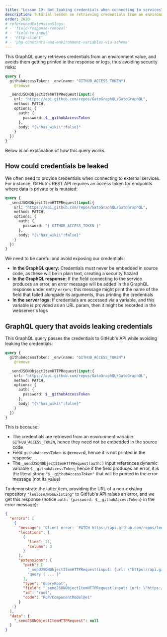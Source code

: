 ```yaml
---
title: "Lesson 19: Not leaking credentials when connecting to services"
description: Tutorial lesson on retrieving credentials from an environment value, as to avoid them getting printed in the response or logs, thus avoiding security risks.
order: 2620
# referencedExtensionSlugs:
# - 'field-response-removal'
# - 'field-to-input'
# - 'http-client'
# - 'php-constants-and-environment-variables-via-schema'
---
```


This GraphQL query retrieves credentials from an environment value, and avoids them getting printed in the response or logs, thus avoiding security risks:

```graphql
query {
  githubAccessToken: _env(name: "GITHUB_ACCESS_TOKEN")
    @remove

  _sendJSONObjectItemHTTPRequest(input:{
    url: "https://api.github.com/repos/GatoGraphQL/GatoGraphQL",
    method: PATCH,
    options: {
      auth: {
        password: $__githubAccessToken
      },
      body: "{\"has_wiki\":false}"
    }
  })
}
```

Below is an explanation of how this query works.

## How could credentials be leaked

We often need to provide credentials when connecting to external services. For instance, GitHub's REST API requires an access token for endpoints where data is private or is mutated:

```graphql
query {
  _sendJSONObjectItemHTTPRequest(input:{
    url: "https://api.github.com/repos/GatoGraphQL/GatoGraphQL",
    method: PATCH,
    options: {
      auth: {
        password: "{ GITHUB_ACCESS_TOKEN }"
      },
      body: "{\"has_wiki\":false}"
    }
  })
}
```

We need to be careful and avoid exposing our credentials:

- **In the GraphQL query:** Credentials must never be embedded in source code, as these will be in plain text, creating a security hazard
- **In the GraphQL response:** If the field connecting to the service produces an error, an error message will be added in the GraphQL response under entry `errors`; this message might print the name of the field that failed alongside its arguments, thus printing the credentials
- **In the server logs:** If credentials are accessed via a variable, and this variable is provided as an URL param, then it might be recorded in the webserver's logs

## GraphQL query that avoids leaking credentials

This GraphQL query passes the credentials to GitHub's API while avoiding leaking the credentials:

```graphql
query {
  githubAccessToken: _env(name: "GITHUB_ACCESS_TOKEN")
    @remove

  _sendJSONObjectItemHTTPRequest(input:{
    url: "https://api.github.com/repos/GatoGraphQL/GatoGraphQL",
    method: PATCH,
    options: {
      auth: {
        password: $__githubAccessToken
      },
      body: "{\"has_wiki\":false}"
    }
  })
}
```

This is because:

- The credentials are retrieved from an environment variable `GITHUB_ACCESS_TOKEN`, hence they need not be embedded in the source code
- Field `githubAccessToken` is `@remove`d, hence it is not printed in the response
- The `_sendJSONObjectItemHTTPRequest(auth:)` input references dynamic variable `$__githubAccessToken`, hence if the field produces an error, it is the literal string `"$__githubAccessToken"` that will be printed in the error message (not its value)

To demonstrate the latter item, providing the URL of a non-existing repository `"leoloso/NonExisting"` to GitHub's API raises an error, and we get this response (notice `auth: {password: $__githubAccessToken}` in the error message):

```json
{
  "errors": [
    {
      "message": "Client error: `PATCH https://api.github.com/repos/leoloso/NonExisting` resulted in a `404 Not Found` response:\n{\"message\":\"Not Found\",\"documentation_url\":\"https://docs.github.com/rest/repos/repos#update-a-repository\"}\n",
      "locations": [
        {
          "line": 21,
          "column": 3
        }
      ],
      "extensions": {
        "path": [
          "_sendJSONObjectItemHTTPRequest(input: {url: \"https://api.github.com/repos/leoloso/NonExisting\", method: PATCH, options: {auth: {password: $__githubAccessToken}, body: \"{\"has_wiki\":false}\"}})",
          "query { ... }"
        ],
        "type": "QueryRoot",
        "field": "_sendJSONObjectItemHTTPRequest(input: {url: \"https://api.github.com/repos/leoloso/NonExisting\", method: PATCH, options: {auth: {password: $__githubAccessToken}, body: \"{\"has_wiki\":false}\"}})",
        "id": "root",
        "code": "PoP/ComponentModel@e1"
      }
    }
  ],
  "data": {
    "_sendJSONObjectItemHTTPRequest": null
  }
}
```
